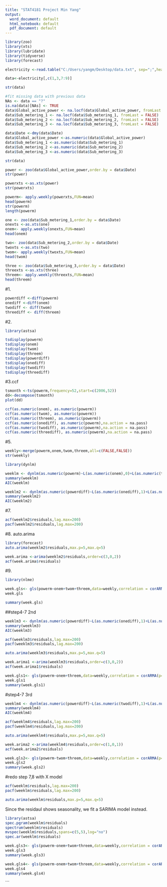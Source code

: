 ```yaml
---
title: "STAT4181 Project Min Yang"
output:
  word_document: default
  html_notebook: default
  pdf_document: default
---
```


```r
library(zoo)
library(xts)
library(lubridate)
library(tidyverse)
library(forecast)
```

```r
electricity <-read.table("C:/Users/yangm/Desktop/data.txt", sep=";",header=T,stringsAsFactors=FALSE)
```

```r
data<-electricity[,c(1,3,7:9)]
```

```r
str(data)
```

```r
#fit missing data with previous data 
NAs <- data == "?"
is.na(data)[NAs] <- TRUE 
data$Global_active_power <- na.locf(data$Global_active_power, fromLast = FALSE)
data$Sub_metering_1 <- na.locf(data$Sub_metering_1, fromLast = FALSE)
data$Sub_metering_2 <- na.locf(data$Sub_metering_2, fromLast = FALSE)
data$Sub_metering_3 <- na.locf(data$Sub_metering_3, fromLast = FALSE)
```

```r
data$Date <-dmy(data$Date)
data$Global_active_power <-as.numeric(data$Global_active_power)
data$Sub_metering_1 <-as.numeric(data$Sub_metering_1)
data$Sub_metering_2 <-as.numeric(data$Sub_metering_2)
data$Sub_metering_3 <-as.numeric(data$Sub_metering_3)
```

```r
str(data)
```
```r
power <- zoo(data$Global_active_power,order.by = data$Date)
str(power)
```

```r
powerxts <-as.xts(power)
str(powerxts)
```

```r
powerm<- apply.weekly(powerxts,FUN=mean)
head(powerm)
str(powerm)
length(powerm)
```

```r
one <- zoo(data$Sub_metering_1,order.by = data$Date)
onexts <-as.xts(one)
onem<- apply.weekly(onexts,FUN=mean)
head(onem)
```

```r
two<- zoo(data$Sub_metering_2,order.by = data$Date)
twoxts <-as.xts(two)
twom<- apply.weekly(twoxts,FUN=mean)
head(twom)
```

```r
three <- zoo(data$Sub_metering_3,order.by = data$Date)
threexts <-as.xts(three)
threem<- apply.weekly(threexts,FUN=mean)
head(threem)
```

#1. 
```r
powerdiff <-diff(powerm)
onediff <-diff(onem)
twodiff <- diff(twom)
threediff <- diff(threem)
```

#2.
```r
library(astsa)
```
```r
tsdisplay(powerm)
tsdisplay(onem)
tsdisplay(twom)
tsdisplay(threem)
tsdisplay(powerdiff)
tsdisplay(onediff)
tsdisplay(twodiff)
tsdisplay(threediff)
```

#3.ccf
```r
tsmonth <-ts(powerm,frequency=52,start=c(2006,52))
dd<-decompose(tsmonth)
plot(dd)
```

```r
ccf(as.numeric(onem), as.numeric(powerm))
ccf(as.numeric(twom), as.numeric(powerm))
ccf(as.numeric(threem), as.numeric(powerm))
ccf(as.numeric(onediff), as.numeric(powerm),na.action = na.pass)
ccf(as.numeric(twodiff), as.numeric(powerm),na.action = na.pass)
ccf(as.numeric(threediff), as.numeric(powerm),na.action = na.pass)
```

#5.
```r
weekly<-merge(powerm,onem,twom,threem,all=c(FALSE,FALSE))
str(weekly)
```

```r
library(dynlm)
```
    
```r
weeklm <- dynlm(as.numeric(powerm)~L(as.numeric(onem),0)+L(as.numeric(twom),0)+L(as.numeric(threem),0),data=weekly)
summary(weeklm)
AIC(weeklm)
```

```r
weeklm2 <- dynlm(as.numeric(powerdiff)~L(as.numeric(onediff),1)+L(as.numeric(twodiff),1)+L(as.numeric(threediff),1),data=weekly)
summary(weeklm2)
AIC(weeklm2)
```

#7.
```r
acf(weeklm2$residuals,lag.max=200)
pacf(weeklm2$residuals,lag.max=200)
```

#8. auto.arima
```r
library(forecast)
auto.arima(weeklm2$residuals,max.p=5,max.q=5)
```

```r
week.arima <-arima(weeklm2$residuals,order=c(3,0,2))
acf(week.arima$residuals)
```

#9.
```r
library(nlme)
```

```r
week.gls<- gls(powerm~onem+twom+threem,data=weekly,correlation = corARMA(p=3,q=2))
week.gls
```

```r
summary(week.gls)
```

##step4-7 2nd
```r
weeklm3 <- dynlm(as.numeric(powerdiff)~L(as.numeric(onediff),1)+L(as.numeric(threediff),1),data=weekly)
summary(weeklm3)
AIC(weeklm3)
```

```r
acf(weeklm3$residuals,lag.max=200)
pacf(weeklm3$residuals,lag.max=200)
```
```r
auto.arima(weeklm3$residuals,max.p=5,max.q=5)
```
```r
week.arima1 <-arima(weeklm3$residuals,order=c(3,0,2))
acf(week.arima1$residuals)
```
```r
week.gls1<- gls(powerm~onem+threem,data=weekly,correlation = corARMA(p=3,q=2))
week.gls1
summary(week.gls1)
```

#step4-7 3rd

```r
weeklm4 <- dynlm(as.numeric(powerdiff)~L(as.numeric(twodiff),1)+L(as.numeric(threediff),1),data=weekly)
summary(weeklm4)
AIC(weeklm4)
```
```r
acf(weeklm4$residuals,lag.max=200)
pacf(weeklm4$residuals,lag.max=200)
```
```r
auto.arima(weeklm4$residuals,max.p=5,max.q=5)
```
```r
week.arima2 <-arima(weeklm4$residuals,order=c(1,0,1))
acf(week.arima2$residuals)
```

```r
week.gls2<- gls(powerm~twom+threem,data=weekly,correlation = corARMA(p=1,q=1))
week.gls2
summary(week.gls2)
```

#redo step 7,8 with X model
```r
acf(weeklm$residuals,lag.max=200)
pacf(weeklm$residuals,lag.max=200)
```

```r
auto.arima(weeklm$residuals,max.p=5,max.q=5)
```

Since the residaul shows seasonality, we fit a SARIMA model instead.

```r
library(astsa)
spec.pgram(weeklm$residuals)
spectrum(weeklm$residuals)
mvspec(weeklm$residuals,spans=c(5,5),log="no")
spec.ar(weeklm$residuals)
```

```r
week.gls3<- gls(powerm~onem+twom+threem,data=weekly,correlation = corAR1(0.0294))
week.gls3
summary(week.gls3)
```

```r
week.gls4<- gls(powerm~onem+twom+threem,data=weekly,correlation = corARMA(p=3))
week.gls4
summary(week.gls4)
```
```

